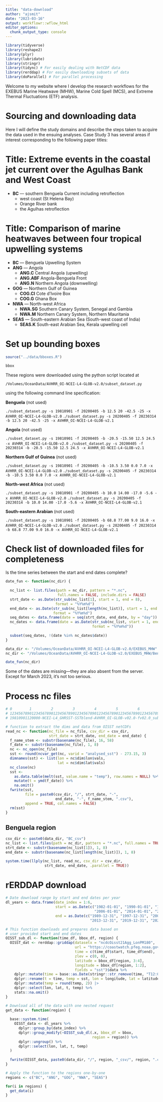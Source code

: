 ```yaml
---
title: "data-download"
author: "ajsmit"
date: "2023-03-16"
output: workflowr::wflow_html
editor_options:
  chunk_output_type: console
---
```


```r
library(tidyverse)
library(reshape2)
library(plyr)
library(lubridate)
library(stringr)
library(tidync) # For easily dealing with NetCDF data
library(rerddap) # For easily downloading subsets of data
library(doParallel) # For parallel processing
```


Welcome to my website where I develop the research workflows for the EXEBUS Marine Heatwave (MHW), Marine Cold Spell (MCS), and Extreme Thermal Fluctuations (ETF) analysis.

# Sourcing and downloading data

Here I will define the study domains and describe the steps taken to acquire the data used in the ensuing analyses. Case Study 3 has several areas if interest corresponding to the following paper titles:

# Title: Extreme events in the coastal jet current over the Agulhas Bank and West Coast

* **BC** --- southern Benguela Current including retroflection
    * west coast (St Helena Bay)
    * Orange River bank
    * the Agulhas retroflection

# Title: Comparison of marine heatwaves between four tropical upwelling systems

* **BC** --- Benguela Upwelling System
* **ANG** --- Angola
    * **ANG.C** Central Angola (upwelling)
    * **ANG.ABF** Angola-Benguela Front
    * **ANG.N** Northern Angola (downwelling)
* **GOG** --- Northern Gulf of Guinea
    * **COG.CI** Cote d'Ivoire Box
    * **COG.G** Ghana Box
* **NWA** --- North-west Africa
    * **NWA.SG** Southern Canary System, Senegal and Gambia
    * **NWA.M** Northern Canary System, Northern Mauritania
* **SEAS** --- South-eastern Arabian Sea (South-west coast of India)
    * **SEAS.K** South-east Arabian Sea, Kerala upwelling cell

# Set up bounding boxes

```r
source("../data/bboxes.R")
```

```r
bbox
```

These regions were downloaded using the python script located at

`/Volumes/OceanData/AVHRR_OI-NCEI-L4-GLOB-v2.0/subset_dataset.py`

using the following command line specification:

**Benguela** (not used)

`./subset_dataset.py -s 19810901 -f 20200405 -b 12.5 20 -42.5 -25 -x AVHRR_OI-NCEI-L4-GLOB-v2.0`
`./subset_dataset.py -s 20200405 -f 20230314 -b 12.5 20 -42.5 -25 -x AVHRR_OI-NCEI-L4-GLOB-v2.1`

**Angola** (not used)

`./subset_dataset.py -s 19810901 -f 20200405 -b -20.5 -15.50 12.5 24.5 -x AVHRR_OI-NCEI-L4-GLOB-v2.0`
`./subset_dataset.py -s 20200405 -f 20230314 -b -20.5 -15.50 12.5 24.5 -x AVHRR_OI-NCEI-L4-GLOB-v2.1`

**Northern Gulf of Guinea** (not used)

`./subset_dataset.py -s 19810901 -f 20200405 -b -10.5 3.50 0.0 7.0 -x AVHRR_OI-NCEI-L4-GLOB-v2.0`
`./subset_dataset.py -s 20200405 -f 20230314 -b -10.5 3.50 0.0 7.0 -x AVHRR_OI-NCEI-L4-GLOB-v2.1`

**North-west Africa** (not used)

`./subset_dataset.py -s 19810901 -f 20200405 -b 10.0 14.00 -17.0 -5.6 -x AVHRR_OI-NCEI-L4-GLOB-v2.0`
`./subset_dataset.py -s 20200405 -f 20230314 -b 10.0 14.00 -17.0 -5.6 -x AVHRR_OI-NCEI-L4-GLOB-v2.1`

**South-eastern Arabian** (not used)

`./subset_dataset.py -s 19810901 -f 20200405 -b 68.8 77.00 9.0 16.0 -x AVHRR_OI-NCEI-L4-GLOB-v2.0`
`./subset_dataset.py -s 20200405 -f 20230314 -b 68.8 77.00 9.0 16.0 -x AVHRR_OI-NCEI-L4-GLOB-v2.1`

# Check list of downloaded files for completeness

Is the time series between the start and end dates complete? 

```r
date_fun <- function(nc_dir) {
  
  nc_list <- list.files(path = nc_dir, pattern = "*.nc",
                        full.names = FALSE, include.dirs = FALSE)
  strt_date <- as.Date(str_sub(nc_list[1], start = 1, end = 8),
                       format = "%Y%m%d")
  end_date <- as.Date(str_sub(nc_list[length(nc_list)], start = 1, end = 8),
                      format = "%Y%m%d")
  seq_dates <- data.frame(date = seq(strt_date, end_date, by = "day"))
  nc_dates <- data.frame(date = as.Date(str_sub(nc_list, start = 1, end = 8),
                                        format = "%Y%m%d"))
  
  subset(seq_dates, !(date %in% nc_dates$date))
}
```

```r
data_dir <- "/Volumes/OceanData/AVHRR_OI-NCEI-L4-GLOB-v2.0/EXEBUS_MHW"
nc_dir <- "/Volumes/OceanData/AVHRR_OI-NCEI-L4-GLOB-v2.0/EXEBUS_MHW/Benguela"

date_fun(nc_dir)
```

Some of the dates are missing---they are also absent from the server. Except for March 2023, it's not too serious.

# Process nc files

```r
# 0        1         2         3         4         5         6         7
# 123456789012345678901234567890123456789012345678901234567890123456789012345
# 19810901120000-NCEI-L4_GHRSST-SSTblend-AVHRR_OI-GLOB-v02.0-fv02.0_subset.nc

# function to extract the dims and data from OISST netCDFs
read_nc <- function(nc_file = nc_file, csv_dir = csv_dir,
                    strt_date = strt_date, end_date = end_date) {
  f_name_stem <- substr(basename(nc_file), 16, 58)
  f_date <- substr(basename(nc_file), 1, 8)
  nc <- nc_open(nc_file)
  sst <- round(ncvar_get(nc, varid = "analysed_sst") - 273.15, 3)
  dimnames(sst) <- list(lon = nc$dim$lon$vals,
                        lat = nc$dim$lat$vals)
  nc_close(nc)
  sst <-
    as.data.table(melt(sst, value.name = "temp"), row.names = NULL) %>%
    mutate(t = ymd(f_date)) %>%
    na.omit()
  fwrite(sst,
         file = paste0(csv_dir, "/", strt_date, "-",
                       end_date, "-", f_name_stem, ".csv"),
         append = TRUE, col.names = FALSE)
  rm(sst)
}
```

## Benguela region

```r
csv_dir <- paste0(data_dir, "BC_csv")
nc_list <- list.files(path = nc_dir, pattern = "*.nc", full.names = TRUE, include.dirs = TRUE)
strt_date <- substr(basename(nc_list[1]), 1, 8)
end_date <- substr(basename(nc_list[length(nc_list)]), 1, 8)

system.time(llply(nc_list, read_nc, csv_dir = csv_dir,
                  strt_date, end_date, .parallel = TRUE))
```

# rERDDAP download 

```r
# Date download range by start and end dates per year
dl_years <- data.frame(date_index = 1:6,
                       start = as.Date(c("1982-01-01", "1990-01-01", "1998-01-01",
                                         "2006-01-01", "2014-01-01", "2020-01-01")),
                       end = as.Date(c("1989-12-31", "1997-12-31", "2005-12-31",
                                       "2013-12-31", "2019-12-31", "2023-02-28")))
```

```r
# This function downloads and prepares data based on
# user provided start and end dates
OISST_sub_dl <- function(time_df, bbox_df, region) {
  OISST_dat <- rerddap::griddap(datasetx = "ncdcOisst21Agg_LonPM180",
                                url = "https://coastwatch.pfeg.noaa.gov/erddap/", 
                                time = c(time_df$start, time_df$end), 
                                zlev = c(0, 0),
                                latitude = bbox_df[region, 3:4],
                                longitude = bbox_df[region, 1:2],
                                fields = "sst")$data %>% 
    dplyr::mutate(time = base::as.Date(stringr::str_remove(time, "T12:00:00Z"))) %>% 
    dplyr::rename(t = time, temp = sst, lon = longitude, lat = latitude) %>% 
    dplyr::mutate(temp = round(temp, 2)) |> 
    dplyr::select(lon, lat, t, temp) %>% 
    stats::na.omit()
}

# Download all of the data with one nested request
get_data <- function(region) {
  
  base::system.time(
    OISST_data <- dl_years %>% 
      dplyr::group_by(date_index) %>% 
      dplyr::group_modify(~OISST_sub_dl(.x, bbox_df = bbox,
                                        region = region)) %>% 
      dplyr::ungroup() %>% 
      dplyr::select(lon, lat, t, temp)
  )
  
  fwrite(OISST_data, paste0(data_dir, "/", region, "_csv/", region, ".csv"))
}
```

```r
# Apply the function to the regions one-by-one
regions <- c("BC", "ANG", "GOG", "NWA", "SEAS")

for(i in regions) {
  get_data(i)
}
```


